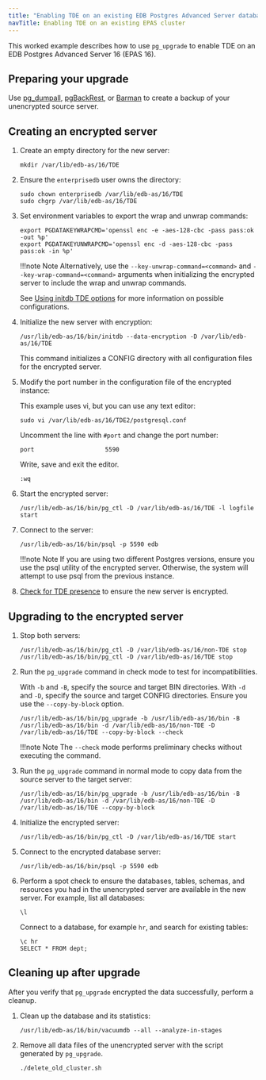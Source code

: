 ```yaml
---
title: "Enabling TDE on an existing EDB Postgres Advanced Server database cluster"
navTitle: Enabling TDE on an existing EPAS cluster
---
```


This worked example describes how to use `pg_upgrade` to enable TDE on an EDB Postgres Advanced Server 16 (EPAS 16).

## Preparing your upgrade 

Use [pg_dumpall](https://www.postgresql.org/docs/current/app-pg-dumpall.html), [pgBackRest](/supported-open-source/pgbackrest/), or [Barman](/supported-open-source/barman/) to create a backup of your unencrypted source server. 

## Creating an encrypted server 

1.  Create an empty directory for the new server: 
  
    ```
    mkdir /var/lib/edb-as/16/TDE 
    ```

1.  Ensure the `enterprisedb` user owns the directory:

    ```
    sudo chown enterprisedb /var/lib/edb-as/16/TDE
    sudo chgrp /var/lib/edb-as/16/TDE
    ```

1.  Set environment variables to export the wrap and unwrap commands:

    ```
    export PGDATAKEYWRAPCMD='openssl enc -e -aes-128-cbc -pass pass:ok -out %p'
    export PGDATAKEYUNWRAPCMD='openssl enc -d -aes-128-cbc -pass pass:ok -in %p'
    ```

    !!!note Note
       Alternatively, use the `--key-unwrap-command=<command>` and `--key-wrap-command=<command>` arguments when initializing the encrypted server to include the wrap and unwrap commands.
       
       See [Using initdb TDE options](/tde/latest/enabling_tde/#using-initdb-tde-options) for more information on possible configurations.

1.  Initialize the new server with encryption: 
    
    ```
    /usr/lib/edb-as/16/bin/initdb --data-encryption -D /var/lib/edb-as/16/TDE
    ```

    This command initializes a CONFIG directory with all configuration files for the encrypted server.

1.  Modify the port number in the configuration file of the encrypted instance:
    
    This example uses vi, but you can use any text editor: 

    ```
    sudo vi /var/lib/edb-as/16/TDE2/postgresql.conf
    ```

    Uncomment the line with `#port` and change the port number:

    ```
    port                    5590
    ```

    Write, save and exit the editor. 

    ```
    :wq
    ```

1.  Start the encrypted server: 

    ```
    /usr/lib/edb-as/16/bin/pg_ctl -D /var/lib/edb-as/16/TDE -l logfile start
    ```

1.  Connect to the server: 

    ```
    /usr/lib/edb-as/16/bin/psql -p 5590 edb
    ```

    !!!note Note 
       If you are using two different Postgres versions, ensure you use the psql utility of the encrypted server. Otherwise, the system will attempt to use psql from the previous instance.

1.  [Check for TDE presence](/tde/latest/enabling_tde/#checking-for-tde-presence-using-sql) to ensure the new server is encrypted.

## Upgrading to the encrypted server

1.  Stop both servers:
    
    ```
    /usr/lib/edb-as/16/bin/pg_ctl -D /var/lib/edb-as/16/non-TDE stop
    /usr/lib/edb-as/16/bin/pg_ctl -D /var/lib/edb-as/16/TDE stop
    ```

1.  Run the `pg_upgrade` command in check mode to test for incompatibilities. 
    
    With `-b` and `-B`, specify the source and target BIN directories. With `-d` and `-D`, specify the source and target CONFIG directories.
    Ensure you use the `--copy-by-block` option. 

    ```  
    /usr/lib/edb-as/16/bin/pg_upgrade -b /usr/lib/edb-as/16/bin -B /usr/lib/edb-as/16/bin -d /var/lib/edb-as/16/non-TDE -D /var/lib/edb-as/16/TDE --copy-by-block --check
    ```

    !!!note Note
       The `--check` mode performs preliminary checks without executing the command.

1.  Run the `pg_upgrade` command in normal mode to copy data from the source server to the target server: 

    ```
    /usr/lib/edb-as/16/bin/pg_upgrade -b /usr/lib/edb-as/16/bin -B /usr/lib/edb-as/16/bin -d /var/lib/edb-as/16/non-TDE -D /var/lib/edb-as/16/TDE --copy-by-block
    ```

1.  Initialize the encrypted server: 

    ```
    /usr/lib/edb-as/16/bin/pg_ctl -D /var/lib/edb-as/16/TDE start
    ```

1.  Connect to the encrypted database server:

    ```
    /usr/lib/edb-as/16/bin/psql -p 5590 edb
    ```

1.  Perform a spot check to ensure the databases, tables, schemas, and resources you had in the unencrypted server are available in the new server. For example, list all databases:

    ```
    \l
    ```

    Connect to a database, for example `hr`, and search for existing tables: 

    ```
    \c hr 
    SELECT * FROM dept;
    ```

## Cleaning up after upgrade 

After you verify that `pg_upgrade` encrypted the data successfully, perform a cleanup. 

1.  Clean up the database and its statistics: 

    ```
    /usr/lib/edb-as/16/bin/vacuumdb --all --analyze-in-stages
    ```

1.  Remove all data files of the unencrypted server with the script generated by `pg_upgrade`.

    ```
    ./delete_old_cluster.sh
    ```
